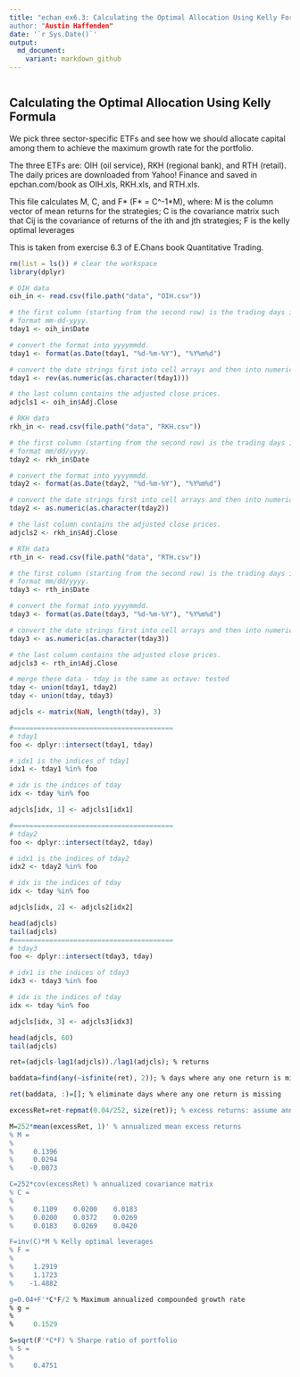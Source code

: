 ```yaml
---
title: "echan_ex6.3: Calculating the Optimal Allocation Using Kelly Formula
author: "Austin Haffenden"
date: '`r Sys.Date()`'
output: 
  md_document:
    variant: markdown_github
---
```


```r
```
## Calculating the Optimal Allocation Using Kelly Formula

We pick three sector-specific ETFs and see how we should allocate capital among
them to achieve the maximum growth rate for the portfolio.

The three ETFs are: OIH (oil service), RKH (regional bank), and RTH (retail). 
The daily prices are downloaded from Yahoo! Finance and saved in
epchan.com/book as OIH.xls, RKH.xls, and RTH.xls. 

This file calculates M, C, and F* (F* = C^-1*M), where:
  M is the column vector of mean returns for the strategies;
  C is the covariance matrix such that Cij is the covariance of returns of the
  ith and jth strategies;
  F is the kelly optimal leverages
  
  This is taken from exercise 6.3 of E.Chans book Quantitative Trading. 

```r
rm(list = ls()) # clear the workspace
library(dplyr)
```

```r

# OIH data
oih_in <- read.csv(file.path("data", "OIH.csv"))

# the first column (starting from the second row) is the trading days in
# format mm-dd-yyyy.
tday1 <- oih_in$Date

# convert the format into yyyymmdd.
tday1 <- format(as.Date(tday1, "%d-%m-%Y"), "%Y%m%d")

# convert the date strings first into cell arrays and then into numeric format.
tday1 <- rev(as.numeric(as.character(tday1)))

# the last column contains the adjusted close prices.
adjcls1 <- oih_in$Adj.Close

# RKH data 
rkh_in <- read.csv(file.path("data", "RKH.csv"))

# the first column (starting from the second row) is the trading days in
# format mm/dd/yyyy.
tday2 <- rkh_in$Date

# convert the format into yyyymmdd.
tday2 <- format(as.Date(tday2, "%d-%m-%Y"), "%Y%m%d")

# convert the date strings first into cell arrays and then into numeric format.
tday2 <- as.numeric(as.character(tday2)) 

# the last column contains the adjusted close prices.
adjcls2 <- rkh_in$Adj.Close

# RTH data
rth_in <- read.csv(file.path("data", "RTH.csv"))

# the first column (starting from the second row) is the trading days in
# format mm/dd/yyyy.
tday3 <- rth_in$Date

# convert the format into yyyymmdd.
tday3 <- format(as.Date(tday3, "%d-%m-%Y"), "%Y%m%d")

# convert the date strings first into cell arrays and then into numeric format.
tday3 <- as.numeric(as.character(tday3)) 

# the last column contains the adjusted close prices.
adjcls3 <- rth_in$Adj.Close

```

```r
# merge these data - tday is the same as octave: tested
tday <- union(tday1, tday2)
tday <- union(tday, tday3)

adjcls <- matrix(NaN, length(tday), 3)

#========================================
# tday1
foo <- dplyr::intersect(tday1, tday)

# idx1 is the indices of tday1
idx1 <- tday1 %in% foo 

# idx is the indices of tday
idx <- tday %in% foo

adjcls[idx, 1] <- adjcls1[idx1]

#========================================
# tday2
foo <- dplyr::intersect(tday2, tday)

# idx1 is the indices of tday2
idx2 <- tday2 %in% foo 

# idx is the indices of tday
idx <- tday %in% foo

adjcls[idx, 2] <- adjcls2[idx2]

head(adjcls)
tail(adjcls)
#========================================
# tday3
foo <- dplyr::intersect(tday3, tday)

# idx1 is the indices of tday3
idx3 <- tday3 %in% foo 

# idx is the indices of tday
idx <- tday %in% foo

adjcls[idx, 3] <- adjcls3[idx3]

head(adjcls, 60)
tail(adjcls)

```

```r
ret=(adjcls-lag1(adjcls))./lag1(adjcls); % returns

baddata=find(any(~isfinite(ret), 2)); % days where any one return is missing

ret(baddata, :)=[]; % eliminate days where any one return is missing

excessRet=ret-repmat(0.04/252, size(ret)); % excess returns: assume annualized risk free rate is 4%

M=252*mean(excessRet, 1)' % annualized mean excess returns
% M =
% 
%     0.1396
%     0.0294
%    -0.0073

C=252*cov(excessRet) % annualized covariance matrix
% C =
% 
%     0.1109    0.0200    0.0183
%     0.0200    0.0372    0.0269
%     0.0183    0.0269    0.0420

F=inv(C)*M % Kelly optimal leverages
% F =
% 
%     1.2919
%     1.1723
%    -1.4882

g=0.04+F'*C*F/2 % Maximum annualized compounded growth rate
% g =
% 
%     0.1529

S=sqrt(F'*C*F) % Sharpe ratio of portfolio
% S =
% 
%     0.4751
```
